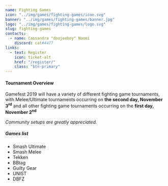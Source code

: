 ---
name: Fighting Games
icon: "../img/games/fighting-games/icon.svg"
banner: "../img/games/fighting-games/banner.jpg"
logo: "../img/games/fighting-games/logo.svg"
slug: fighting-games
contacts:
  - name: Cassandra "doojeeboy" Naomi
    discord: cat#4477
links:
  - text: Register
    icon: ticket-alt
    href: "/register/"
    class: "btn-primary"
---

#### Tournament Overview

Gamefest 2019 will have a variety of different fighting game tournaments, with Melee/Ultimate tournaments occurring on **the second day, November 3<sup>rd</sup>** and all other fighting game tournaments occurring on the **first day, November 2<sup>nd</sup>**

*Community setups are greatly appreciated.*

##### Games list

- Smash Ultimate
- Smash Melee
- Tekken
- BBtag
- Guilty Gear
- UNIST
- DBFZ

<Contact contacts={props.contacts} />
